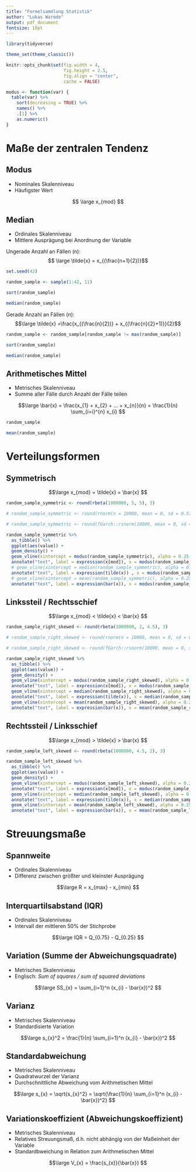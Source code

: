```yaml
---
title: "Formelsammlung Statistik"
author: "Lukas Warode"
output: pdf_document
fontsize: 10pt
---
```


```r
library(tidyverse)

theme_set(theme_classic())

knitr::opts_chunk$set(fig.width = 4, 
                      fig.height = 2.5, 
                      fig.align = "center",
                      cache = FALSE)

modus <- function(var) {
  table(var) %>% 
    sort(decreasing = TRUE) %>% 
    names() %>% 
    .[1] %>% 
    as.numeric()
}
```

# Maße der zentralen Tendenz

## Modus

- Nominales Skalenniveau
- Häufigster Wert

\large 
$$ \large x_{mod} $$ 
\normalsize

## Median

- Ordinales Skalenniveau
- Mittlere Ausprägung bei Anordnung der Variable

Ungerade Anzahl an Fällen (n):
\large
$$ \large \tilde{x} = x_{(\frac{n+1}{2})}$$ 
\normalsize

```r
set.seed(42)

random_sample <- sample(1:42, 11)

sort(random_sample)

median(random_sample)
```

Gerade Anzahl an Fällen (n):
\large 
$$\large \tilde{x} =\frac{x_{(\frac{n}{2})} + x_{(\frac{n}{2}+1)}}{2}$$
\normalsize
```r
random_sample <- random_sample[random_sample != max(random_sample)]

sort(random_sample)

median(random_sample)
```

## Arithmetisches Mittel

- Metrisches Skalenniveau
- Summe aller Fälle durch Anzahl der Fälle teilen

\large 
$$\large \bar{x} = \frac{x_{1} + x_{2} + ... + x_{n}}{n} = \frac{1}{n} \sum_{i=i}^{n} x_{i} $$
\normalsize
```r
random_sample

mean(random_sample)
```

# Verteilungsformen

## Symmetrisch
\large 
$$\large x_{mod} = \tilde{x} = \bar{x} $$
\normalsize
```r
random_sample_symmetric <- round(rbeta(1000000, 5, 5), 3)

# random_sample_symmetric <- round(rnorm(n = 10000, mean = 0, sd = 0.5), 1)

# random_sample_symmetric <- round(fGarch::rsnorm(10000, mean = 0, sd = 0.5, xi = -10), 1)

random_sample_symmetric %>% 
  as_tibble() %>% 
  ggplot(aes(value)) + 
  geom_density() +
  geom_vline(xintercept = modus(random_sample_symmetric), alpha = 0.25, linetype = 2) +
  annotate("text", label = expression(x[mod]), x = modus(random_sample_symmetric), y = 1.5, size = 5) +
  # geom_vline(xintercept = median(random_sample_symmetric), alpha = 0.25, linetype = 2) +
  annotate("text", label = expression(tilde(x)) , x = modus(random_sample_symmetric), y = 1, size = 5) +
  # geom_vline(xintercept = mean(random_sample_symmetric), alpha = 0.25, linetype = 2) +
  annotate("text", label = expression(bar(x)), x = modus(random_sample_symmetric), y = 0.5, size = 5) 
```




## Linkssteil / Rechtsschief
\large 
$$\large x_{mod} < \tilde{x} < \bar{x} $$
\normalsize
```r
random_sample_right_skewed <- round(rbeta(1000000, 2, 4.5), 3)

# random_sample_right_skewed <- round(rnorm(n = 10000, mean = 0, sd = 0.5), 1)

# random_sample_right_skewed <- round(fGarch::rsnorm(10000, mean = 0, sd = 0.5, xi = -10), 1)

random_sample_right_skewed %>% 
  as_tibble() %>% 
  ggplot(aes(value)) + 
  geom_density() +
  geom_vline(xintercept = modus(random_sample_right_skewed), alpha = 0.25, linetype = 2) +
  annotate("text", label = expression(x[mod]), x = modus(random_sample_right_skewed), y = 1.5, size = 5) +
  geom_vline(xintercept = median(random_sample_right_skewed), alpha = 0.25, linetype = 2) +
  annotate("text", label = expression(tilde(x)), x = median(random_sample_right_skewed), y = 1, size = 5) +
  geom_vline(xintercept = mean(random_sample_right_skewed), alpha = 0.25, linetype = 2) +
  annotate("text", label = expression(bar(x)), x = mean(random_sample_right_skewed), y = 0.5, size = 5) 
```

## Rechtssteil / Linksschief
\large 
$$\large x_{mod} > \tilde{x} > \bar{x} $$
\normalsize
```r
random_sample_left_skewed <- round(rbeta(1000000, 4.5, 2), 3)

random_sample_left_skewed %>% 
  as_tibble() %>% 
  ggplot(aes(value)) + 
  geom_density() +
  geom_vline(xintercept = modus(random_sample_left_skewed), alpha = 0.25, linetype = 2) +
  annotate("text", label = expression(x[mod]), x = modus(random_sample_left_skewed), y = 1.5, size = 5) +
  geom_vline(xintercept = median(random_sample_left_skewed), alpha = 0.25, linetype = 2) +
  annotate("text", label = expression(tilde(x)), x = median(random_sample_left_skewed), y = 1, size = 5) +
  geom_vline(xintercept = mean(random_sample_left_skewed), alpha = 0.25, linetype = 2) +
  annotate("text", label = expression(bar(x)), x = mean(random_sample_left_skewed), y = 0.5, size = 5) 
```

# Streuungsmaße

## Spannweite

- Ordinales Skalenniveau
- Differenz zwischen größter und kleinster Ausprägung

\large 
$$\large  R = x_{max} - x_{min} $$
\normalsize

## Interquartilsabstand (IQR)

- Ordinales Skalenniveau
- Intervall der mittleren 50% der Stichprobe

\large 
$$\large  IQR = Q_{0.75} - Q_{0.25} $$
\normalsize


## Variation (Summe der Abweichungsquadrate)

- Metrisches Skalenniveau
- Englisch: *Sum of squares / sum of squared deviations*

\large 
$$\large  SS_{x} = \sum_{i=1}^n (x_{i} - \bar{x})^2 $$
\normalsize

## Varianz 

- Metrisches Skalenniveau
- Standardisierte Variation

\large 
$$\large  s_{x}^2 = \frac{1}{n} \sum_{i=1}^n (x_{i} - \bar{x})^2 $$
\normalsize

## Standardabweichung

- Metrisches Skalenniveau
- Quadratwurzel der Varianz
- Durchschnittliche Abweichung vom Arithmetischen Mittel

\large 
$$\large  s_{x} = \sqrt{s_{x}^2} = \sqrt{\frac{1}{n} \sum_{i=1}^n (x_{i} - \bar{x})^2} $$
\normalsize

## Variationskoeffizient (Abweichungskoeffizient)

- Metrisches Skalenniveau
- Relatives Streuungsmaß, d.h. nicht abhängig von der Maßeinheit der Variable
- Standardbweichung in Relation zum Arithmetischen Mittel

\large 
$$\large V_{x} = \frac{s_{x}}{\bar{x}} $$
\normalsize

